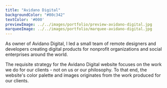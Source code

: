 ```yaml
---
title: "Avidano Digital"
backgroundColor: "#80c342"
textColor: '#000'
previewImage: ../../images/portfolio/preview-avidano-digital.jpg
marqueeImage: ../../images/portfolio/marquee-avidano-digital.jpg
---
```


<IntroBlock>

As owner of Avidano Digital, I led a small team of remote designers and developers creating digital products for nonprofit organizations and social enterprises around the world. 

</IntroBlock>

<TextBlock>

The requisite strategy for the Avidano Digital website focuses on the work we do for our clients - not on us or our philosophy. To that end, the website's color palette and images originates from the work produced for our clients.

</TextBlock>